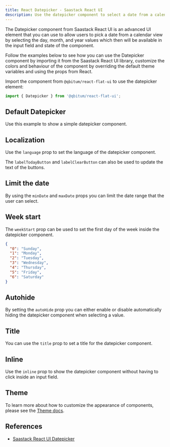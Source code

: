 ```yaml
---
title: React Datepicker - Saastack React UI
description: Use the datepicker component to select a date from a calendar view based on an input element by selecting the day, month, and year values using React and Tailwind CSS
---
```


The Datepicker component from Saastack React UI is an advanced UI element that you can use to allow users to pick a date from a calendar view by selecting the day, month, and year values which then will be available in the input field and state of the component.

Follow the examples below to see how you can use the Datepicker component by importing it from the Saastack React UI library, customize the colors and behaviour of the component by overriding the default theme variables and using the props from React.

Import the component from `@qbitum/react-flat-ui` to use the datepicker element:

```jsx
import { Datepicker } from '@qbitum/react-flat-ui';
```

## Default Datepicker

Use this example to show a simple datepicker component.

<Example name="datepicker.root" />

## Localization

Use the `language` prop to set the language of the datepicker component.

The `labelTodayButton` and `labelClearButton` can also be used to update the text of the buttons.

<Example name="datepicker.localization" />

## Limit the date

By using the `minDate` and `maxDate` props you can limit the date range that the user can select.

<Example name="datepicker.range" />

## Week start

The `weekStart` prop can be used to set the first day of the week inside the datepicker component.

```json
{
  "0": "Sunday",
  "1": "Monday",
  "2": "Tuesday",
  "3": "Wednesday",
  "4": "Thursday",
  "5": "Friday",
  "6": "Saturday"
}
```

<Example name="datepicker.weekStart" />

## Autohide

By setting the `autoHide` prop you can either enable or disable automatically hiding the datepicker component when selecting a value.

<Example name="datepicker.autoHide" />

## Title

You can use the `title` prop to set a title for the datepicker component.

<Example name="datepicker.title" />

## Inline

Use the `inline` prop to show the datepicker component without having to click inside an input field.

<Example name="datepicker.inline" />

## Theme

To learn more about how to customize the appearance of components, please see the [Theme docs](/docs/customize/theme).

<Theme name="datepicker" />

## References

- [Saastack React UI Datepicker](https://flowbite.com/docs/plugins/datepicker/)
